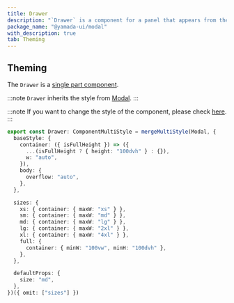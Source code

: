 ```yaml
---
title: Drawer
description: "`Drawer` is a component for a panel that appears from the edge of the screen."
package_name: "@yamada-ui/modal"
with_description: true
tab: Theming
---
```


## Theming

The `Drawer` is a [single part component](/styled-system/theming/component-style#single-part-components).

:::note
`Drawer` inherits the style from [Modal](/components/overlay/modal).
:::

:::note
If you want to change the style of the component, please check [here](/styled-system/theming/customize-theme#changing-the-style-of-components).
:::

```ts
export const Drawer: ComponentMultiStyle = mergeMultiStyle(Modal, {
  baseStyle: {
    container: ({ isFullHeight }) => ({
      ...(isFullHeight ? { height: "100dvh" } : {}),
      w: "auto",
    }),
    body: {
      overflow: "auto",
    },
  },

  sizes: {
    xs: { container: { maxW: "xs" } },
    sm: { container: { maxW: "md" } },
    md: { container: { maxW: "lg" } },
    lg: { container: { maxW: "2xl" } },
    xl: { container: { maxW: "4xl" } },
    full: {
      container: { minW: "100vw", minH: "100dvh" },
    },
  },

  defaultProps: {
    size: "md",
  },
})({ omit: ["sizes"] })
```
